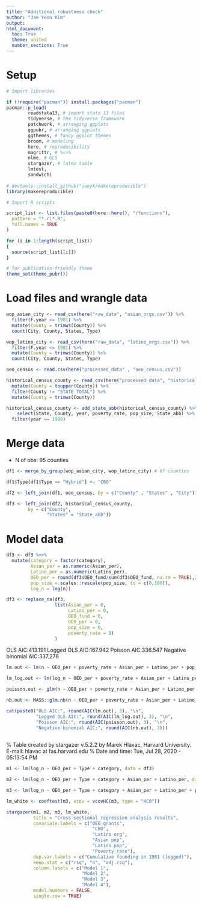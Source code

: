 ```yaml
---
title: "Additional robustness check"
author: "Jae Yeon Kim"
output:
html_document:
  toc: True
  theme: united
  number_sections: True
---
```


# Setup 

```r

# Import libraries 

if (!require("pacman")) install.packages("pacman")
pacman::p_load(
        readstata13, # import stata 13 files 
        tidyverse, # the tidyverse framework
        patchwork, # arranging ggplots 
        ggpubr, # arranging ggplots 
        ggthemes, # fancy ggplot themes
        broom, # modeling
        here, # reproducibility 
        magrittr, # %<>%
        nlme, # GLS
        stargazer, # latex table 
        lmtest,
        sandwich)
  
# devtools::install_github("jaeyk/makereproducible")
library(makereproducible)

# Import R scripts

script_list <- list.files(paste0(here::here(), "/functions"),
  pattern = "*.r|*.R",
  full.names = TRUE
)

for (i in 1:length(script_list))
{
  source(script_list[[i]])
}

# for publication-friendly theme
theme_set(theme_pubr())

```
# Load files and wrangle data 

```r

wop_asian_city <- read_csv(here("raw_data", "asian_orgs.csv")) %>%
  filter(F.year <= 1981) %>%
  mutate(County = trimws(County)) %>%
  count(City, County, States, Type) 

wop_latino_city <- read_csv(here("raw_data", "latino_orgs.csv")) %>%
  filter(F.year <= 1981) %>%
  mutate(County = trimws(County)) %>%
  count(City, County, States, Type) 

oeo_census <- read.csv(here("processed_data" , "oeo_census.csv"))

historical_census_county <- read_csv(here("processed_data", "historical_census_county.csv")) %>%
  mutate(County = toupper(County)) %>%
  filter(County != "STATE TOTAL") %>%
  mutate(County = trimws(County)) 

historical_census_county <- add_state_abb(historical_census_county) %>%
    select(State, County, year, poverty_rate, pop_size, State_abb) %>%
  filter(year == 1980)

```

# Merge data

- N of obs: 95 counties 

```r

df1 <- merge_by_group(wop_asian_city, wop_latino_city) # 67 counties 

df1$Type[df1$Type == "Hybrid"] <- "CBO"

df2 <- left_join(df1, oeo_census, by = c("County" , "States" , "City"))

df3 <- left_join(df2, historical_census_county, 
        by = c("County",
               "States" = "State_abb"))

```

# Model data 

```r

df3 <- df3 %<>%
  mutate(category = factor(category),
         Asian_per = as.numeric(Asian_per),
         Latino_per = as.numeric(Latino_per),
         OEO_per = round(df3$OEO_fund/sum(df3$OEO_fund, na.rm = TRUE),2)*100,
         pop_size = scales::rescale(pop_size, to = c(0,100)),
         log_n = log(n))

```

```r
df3 <- replace_na(df3, 
                  list(Asian_per = 0, 
                       Latino_per = 0, 
                       OEO_fund = 0, 
                       OEO_per = 0, 
                       pop_size = 0, 
                       poverty_rate = 0)
                  )

```

OLS AIC:413.191
Logged OLS AIC:167.942
Poisson AIC:336.547
Negative binomial AIC:337.276

```r
lm.out <- lm(n ~ OEO_per + poverty_rate + Asian_per + Latino_per + pop_size + Type + category, data = df3)

lm_log.out <- lm(log_n ~ OEO_per + poverty_rate + Asian_per + Latino_per + pop_size + Type + category, data = df3)

poisson.out <- glm(n ~ OEO_per + poverty_rate + Asian_per + Latino_per + pop_size + Type + category, data = df3, family = "poisson")

nb.out <- MASS::glm.nb(n ~ OEO_per + poverty_rate + Asian_per + Latino_per + pop_size + Type + category, data = df3)

```

```r
cat(paste0("OLS AIC:", round(AIC(lm.out), 3), "\n",   
           "Logged OLS AIC:", round(AIC(lm_log.out), 3), "\n",
           "Poisson AIC:", round(AIC(poisson.out), 3), "\n",
           "Negative binomial AIC:", round(AIC(nb.out), 3)))
      
```
% Table created by stargazer v.5.2.2 by Marek Hlavac, Harvard University. E-mail: hlavac at fas.harvard.edu
% Date and time: Tue, Jul 28, 2020 - 05:13:54 PM
\begin{table}[!htbp] \centering 
  \caption{Cross-sectional regression analysis results} 
  \label{} 
\begin{tabular}{@{\extracolsep{5pt}}lcccc} 
\\[-1.8ex]\hline 
\hline \\[-1.8ex] 
 & \multicolumn{4}{c}{\textit{Dependent variable:}} \\ 
\cline{2-5} 
\\[-1.8ex] & \multicolumn{3}{c}{Cumulative founding in 1981 (logged)} &   \\ 
\\[-1.8ex] & \multicolumn{3}{c}{\textit{OLS}} & \textit{coefficient} \\ 
 & \multicolumn{3}{c}{\textit{}} & \textit{test} \\ 
 & Model 1 & Model 2 & Model 3 & Model 4 \\ 
\hline \\[-1.8ex] 
 OEO\_per & 0.122$^{**}$ (0.056) & 0.118$^{**}$ (0.055) & 0.117$^{**}$ (0.056) & 0.117$^{**}$ (0.059) \\ 
  TypeCBO & 0.163 (0.135) & 0.190 (0.135) & 0.191 (0.136) & 0.191 (0.123) \\ 
  categoryLatino & $-$0.262$^{**}$ (0.106) & $-$0.207$^{*}$ (0.109) & $-$0.215$^{*}$ (0.111) & $-$0.215$^{*}$ (0.123) \\ 
  Asian\_per &  & 0.011$^{*}$ (0.007) & 0.011 (0.007) & 0.011 (0.013) \\ 
  Latino\_per &  & 0.002 (0.005) & 0.004 (0.006) & 0.004 (0.005) \\ 
  poverty\_rate &  &  & $-$0.004 (0.010) & $-$0.004 (0.009) \\ 
  Constant & 0.213 (0.162) & 0.077 (0.183) & 0.116 (0.209) & 0.116 (0.191) \\ 
 \hline \\[-1.8ex] 
Observations & 111 & 111 & 111 &  \\ 
R$^{2}$ & 0.118 & 0.146 & 0.147 &  \\ 
Adjusted R$^{2}$ & 0.094 & 0.105 & 0.098 &  \\ 
\hline 
\hline \\[-1.8ex] 
\textit{Note:}  & \multicolumn{4}{r}{$^{*}$p$<$0.1; $^{**}$p$<$0.05; $^{***}$p$<$0.01} \\ 
\end{tabular} 
\end{table} 

```r

m1 <- lm(log_n ~ OEO_per + Type + category, data = df3)

m2 <- lm(log_n ~ OEO_per + Type + category + Asian_per + Latino_per, data = df3)

m3 <- lm(log_n ~ OEO_per + Type + category + Asian_per + Latino_per + poverty_rate, data = df3)

lm_white <- coeftest(m3, vcov = vcovHC(m3, type = "HC0"))

stargazer(m1, m2, m3, lm_white,
          title = "Cross-sectional regression analysis results",
          covariate.labels = c("OEO grants",
                                "CBO",
                                "Latino org",
                                "Asian pop",
                                "Latino pop",
                                "Poverty rate"),
          dep.var.labels = c("Cumulative founding in 1981 (logged)"),
          keep.stat = c("rsq", "n", "adj.rsq"),
          column.labels = c("Model 1",
                            "Model 2",
                            "Model 3",
                            "Model 4"),
          model.numbers = FALSE, 
          single.row = TRUE)

```


